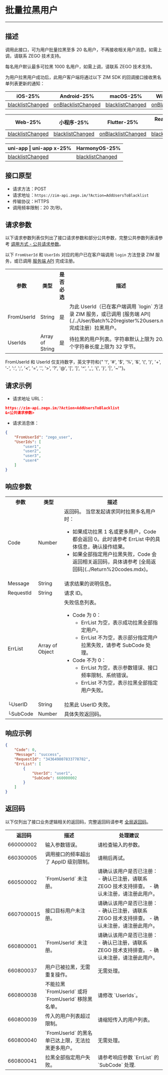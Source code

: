 
# 批量拉黑用户

- - -

## 描述

调用此接口，可为用户批量拉黑至多 20 名用户，不再接收相关用户消息。如需上调，请联系 ZEGO 技术支持。

每名用户默认最多可拉黑 1000 名用户，如需上调，请联系 ZEGO 技术支持。

为用户拉黑用户成功后，此用户客户端将通过以下 ZIM SDK 的回调接口接收黑名单列表更新的通知：

| iOS-25% | Android-25% | macOS-25% | Windows-25% |
|-----|---------|--------|---------|
| [blacklistChanged](https://doc-zh.zego.im/article/api?doc=zim_API~objective-c_ios~protocol~ZIMEventHandler#zim-blacklist-changed-user-list) | [onBlacklistChanged](https://doc-zh.zego.im/article/api?doc=zim_API~java_android~class~ZIMEventHandler#on-blacklist-changed) | [blacklistChanged](https://doc-zh.zego.im/article/api?doc=zim_API~objective-c_macos~protocol~ZIMEventHandler#zim-blacklist-changed-user-list) | [onBlacklistChanged](https://doc-zh.zego.im/article/api?doc=zim_API~cpp_windows~class~ZIMEventHandler#on-blacklist-changed) |

| Web-25% | 小程序-25% | Flutter-25% | React Native-25% |
|-----|---------|---------|---------|
| [blacklistChanged](https://doc-zh.zego.im/article/api?doc=zim_API~javascript_web~interface~ZIMEventHandler#blacklist-changed) | [blacklistChanged](https://doc-zh.zego.im/article/api?doc=zim_API~javascript_wxxcx~interface~ZIMEventHandler#blacklist-changed) | [onBlacklistChanged](https://pub.dev/documentation/zego_zim/latest/zego_zim/ZIMEventHandler/onBlacklistChanged.html) | [blacklistChanged](https://doc-zh.zego.im/article/api?doc=zim_API~javascript_react-native~interface~ZIMEventHandler#blacklist-changed) |

| uni-app \| uni-app x-25% | HarmonyOS-25% |      
|---------|---------|
| [blacklistChanged](https://doc-zh.zego.im/article/api?doc=zim_API~javascript_uni-app~interface~ZIMEventHandler#blacklist-changed) | [blacklistChanged](https://doc-zh.zego.im/article/api?doc=zim_API~javascript_harmony~interface~ZIMEventHandler#blacklist-changed) |

## 接口原型

- 请求方法：POST
- 请求地址：`https://zim-api.zego.im/?Action=AddUsersToBlacklist`
- 传输协议：HTTPS
- 调用频率限制：20 次/秒。

## 请求参数

以下请求参数列表仅列出了接口请求参数和部分公共参数，完整公共参数列表请参考 [调用方式 - 公共请求参数](../Accessing%20Server%20APIs.mdx#2-公共参数)。

<Note title="说明">

以下 `FromUserId` 和 `UserIds` 对应的用户已在客户端调用 `login` 方法登录 ZIM 服务，或已调用 [服务端 API](./Batch%20register%20users.mdx) 完成注册。
</Note>

<table>
<tbody><tr data-row-level="1">
<th>参数</th>
<th>类型</th>
<th>是否必选</th>
<th>描述</th>
</tr>
<tr data-row-level="3">
<td>FromUserId</td>
<td>String</td>
<td>是</td>
<td>为此 UserId（已在客户端调用 `login` 方法登录 ZIM 服务，或已调用 [服务端 API](./../User/Batch%20register%20users.mdx) 完成注册）拉黑用户。</td>
</tr>
<tr data-row-level="4">
<td>UserIds</td>
<td>Array of String</td>
<td>是</td>
<td>待拉黑的用户列表。字符串默认上限为 20。每个字符串长度上限为 32 字节。</td>
</tr>
</tbody></table>

<Note title="说明">

FromUserId 和 UserId 仅支持数字，英文字符和{" '!', '#', '$', '%', '&', '(', ')', '+', '-', ':', ';', '<', '=', '.', '>', '?', '@', '[', ']', '^', '_', '{', '}', '|', '~'"}。
</Note>


## 请求示例

- 请求地址 URL：

```json
https://zim-api.zego.im/?Action=AddUsersToBlacklist
&<公共请求参数>
```

- 请求消息体：

```json
{
    "FromUserId": "zego_user",
    "UserIds": [
        "user1",
        "user2",
        "user3",
        "user4"
    ]
}
```

## 响应参数

<table class="collapsible-table" >
<tbody><tr data-row-level="1">
<th>参数</th>
<th>类型</th>
<th>描述</th>
</tr>
<tr data-row-level="2">
<td>Code</td>
<td>Number</td>
<td>返回码。
<Note title="说明">当您发起请求同时拉黑多名用户时：<ul><li>如果成功拉黑 1 名或更多用户，Code 都会返回 0。此时请参考 ErrList 中的具体信息，确认操作结果。</li><li>如果全部指定用户拉黑失败，Code 会返回相关返回码，具体请参考 [全局返回码](../Return%20codes.mdx)。</li></ul></Note></td>
</tr>
<tr data-row-level="3">
<td>Message</td>
<td>String</td>
<td>请求结果的说明信息。</td>
</tr>
<tr data-row-level="4">
<td>RequestId</td>
<td>String</td>
<td>请求 ID。</td>
</tr>
<tr data-row-level="5" data-row-child="true">
<td>ErrList</td>
<td>Array of Object</td>
<td>
失败信息列表。
<ul>
<li>
Code 为 0：
<ul><li>ErrList 为空，表示成功拉黑全部指定用户。</li><li>ErrList 不为空，表示部分指定用户拉黑失败，请参考 SubCode 处理。</li></ul>
</li>
<li>
Code 不为 0：
<ul><li>ErrList 为空，表示参数错误、接口频率限制、系统错误。</li><li>ErrList 不为空，表示拉黑全部指定用户失败。</li></ul>
</li>
</ul></td>
</tr>
<tr data-row-level="5-3">
<td>└UserID</td>
<td>String</td>
<td>拉黑此 UserID 失败。</td>
</tr>
<tr data-row-level="5-5">
<td>└SubCode</td>
<td>Number</td>
<td>具体失败返回码。</td>
</tr>
</tbody></table>


## 响应示例

```json
{
    "Code": 0,
    "Message": "success",
    "RequestId": "343649807833778782",
    "ErrList": [
        {
            "UserId": "user1",
            "SubCode": 660000002
        }
    ]
}
```


## 返回码

以下仅列出了接口业务逻辑相关的返回码，完整返回码请参考 [全局返回码](../Return%20codes.mdx)。

<table>
<tbody><tr>
<th>返回码</th>
<th>描述</th>
<th>处理建议</th>
</tr>
<tr>
<td>660000002</td>
<td>输入参数错误。</td>
<td>请检查输入的参数。</td>
</tr>
<tr>
<td>660300005</td>
<td>调用接口的频率超出了 AppID 级别限制。</td>
<td>请稍后再试。</td>
</tr>
<tr>
<td>660500002</td>
<td>`FromUserId` 未注册。</td>
<td>
请确认该用户是否已注册：
- 确认已注册，请联系 ZEGO 技术支持排查。
- 确认未注册，请注册此用户。
</td>
</tr>
<tr>
<td>6607000015</td>
<td>接口目标用户未注册。</td>
<td>
请确认该用户是否已注册：
- 确认已注册，请联系 ZEGO 技术支持排查。
- 确认未注册，请注册此用户。
</td>
</tr>
<tr>
<td>660800001</td>
<td>`FromUserId` 未注册。</td>
<td>
请确认该用户是否已注册：
- 确认已注册，请联系 ZEGO 技术支持排查。
- 确认未注册，请注册此用户。
</td>
</tr>
<tr>
<td>660800037</td>
<td>用户已被拉黑，无需重复操作。</td>
<td>无需处理。</td>
</tr>
<tr>
<td>660800038</td>
<td>不能拉黑 `FromUserId` 或将 `FromUserId` 移除黑名单。</td>
<td>请修改 `UserIds`。</td>
</tr>
<tr>
<td>660800039</td>
<td>传入的用户列表超过限制。</td>
<td>请缩短传入的用户列表。</td>
</tr>
<tr>
<td>660800040</td>
<td>`FromUserId` 的黑名单已达上限，无法拉黑更多用户。</td>
<td>无需处理。</td>
</tr>
<tr>
<td>660800041</td>
<td>拉黑全部指定用户失败。</td>
<td>请参考响应参数 `ErrList` 的 `SubCode` 处理.</td>
</tr>
</tbody></table>
